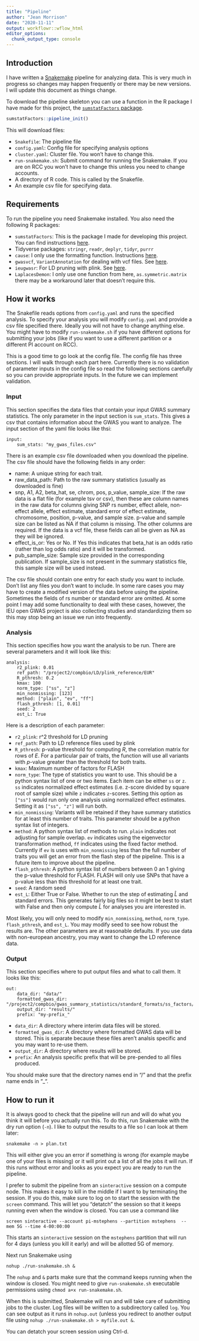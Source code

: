 ```yaml
---
title: "Pipeline"
author: "Jean Morrison"
date: "2020-11-11"
output: workflowr::wflow_html
editor_options:
  chunk_output_type: console
---
```


## Introduction

I have written a [Snakemake](https://snakemake.readthedocs.io/en/stable/index.html) pipeline for analyzing data. This is very much in progress so changes may happen frequently or there may be new versions. I will update this document as things change. 

To download the pipeline skeleton you can use a function in the R package I have made for this project, the [`sumstatFactors` package](https://gitlab.com/jean_morrison/gwas-summay-statistic-factorization/-/blob/master/README.md). 
```r
sumstatFactors::pipeline_init()
```

This will download files:

+ `Snakefile`: The pipeline file
+ `config.yaml`: Config file for specifying analysis options
+ `cluster.yaml`: Cluster file. You won't have to change this.
+ `run-snakemake.sh`: Submit command for running the Snakemake. If you are on RCC you won't have to change this unless you need to change accounts. 
+ A directory of R code. This is called by the Snakefile.
+ An example csv file for specifying data.

## Requirements

To run the pipeline you need Snakemake installed. You also need the following R packages:

+ `sumstatFactors`: This is the package I made for developing this project. You can find instructions [here](https://gitlab.com/jean_morrison/gwas-summay-statistic-factorization/-/blob/master/README.md).
+ Tidyverse packages: `stringr`, `readr`, `deplyr`, `tidyr`, `purrr`
+ `cause`: I only use the formatting function. Instructions [here](https://github.com/jean997/cause).
+ `gwasvcf`, `VariantAnnotation` for dealing with vcf files.  See [here](https://mrcieu.github.io/gwasvcf/). 
+ `ieugwasr`: For LD pruning with plink. See [here](https://mrcieu.github.io/ieugwasr/).  
+ `LaplacesDemon`: I only use one function from here, `as.symmetric.matrix` there may be a workaround later that doesn't require this. 

## How it works

The Snakefile reads options from `config.yaml` and runs the specified analysis. To specify your analysis you will modify `config.yaml` and provide a csv file specified there. Ideally you will not have to change anything else. You might have to modify `run-snakemake.sh` if you have different options for submitting your jobs (like if you want to use a different partition or a different PI account on RCC).

This is a good time to go look at the config file. The config file has three sections. I will walk through each part here. Currently there is no validation of parameter inputs in the config file so read the following sections carefully so you can provide appropriate inputs. In the future we can implement validation. 

### Input
This section specifies the data files that contain your input GWAS summary statistics. The only parameter in the input section is `sum_stats`. This gives a csv that contains information about the GWAS you want to analyze. The input section of the yaml file looks like thsi:

```
input:
    sum_stats: "my_gwas_files.csv"
```

There is an example csv file downloaded when you download the pipeline. The csv file should have the following fields in any order:

+ name: A unique string for each trait. 
+ raw_data_path: Path to the raw summary statistics (usually as downloaded is fine)
+ snp, A1, A2, beta_hat, se, chrom, pos, p_value, sample_size: If the raw data is a flat file (for example tsv or csv), then these are column names in the raw data for columns giving SNP rs number, effect allele, non-effect allele, effect estimate, standard error of effect estimate, chromosome, position, p-value, and sample size. p-value and sample size can be listed as NA if that column is missing. The other columns are required. If the data is a vcf file, these fields can all be given as NA as they will be ignored. 
+ effect_is_or: Yes or No. If Yes this indicates that beta_hat is an odds ratio (rather than log odds ratio) and it will be transformed. 
+ pub_sample_size: Sample size provided in the corresponding publication. If sample_size is not present in the summary statistics file, this sample size will be used instead. 

The csv file should contain one entry for each study you want to include. Don't list any files you don't want to include. In some rare cases you may have to create a modified version of the data before using the pipeline. Sometimes the fields of rs number or standard error are omitted. At some point I may add some functionality to deal with these cases, however, the IEU open GWAS project is also collecting studies and standardizing them so this may stop being an issue we run into frequently.

### Analysis
This section specifies how you want the analysis to be run. There are several parameters and it will look like this:

```
analysis:
    r2_plink: 0.01
    ref_path: "/project2/compbio/LD/plink_reference/EUR"
    R_pthresh: 0.2
    kmax: 100
    norm_type: ["ss", "z"]
    min_nonmissing: [123]
    method: ["plain", "ev", "ff"]
    flash_pthresh: [1, 0.01]
    seed: 2
    est_L: True
```

Here is a description of each parameter:

+ `r2_plink`: r^2 threshold for LD pruning
+ `ref_path`: Path to LD reference files used by plink
+ `R_pthresh`: p-value threshold for computing $R$, the correlation matrix for rows of $E$. For a particular pair of traits, the function will use all variants with $p$-value greater than the threshold for both traits. 
+ `kmax`: Maximum number of factors for FLASH
+ `norm_type`: The type of statistics you want to use. This should be a python syntax list of one or two items. Each item can be either `ss` or `z`. `ss` indicates normalized effect estimates (i.e. z-score divided by square root of sample size) while `z` indicates `z`-scores. Setting this option as `["ss"]` would run only one analysis using normalized effect estimates. Setting it as `["ss", "z"]` will run both.
+ `min_nonmissing`: Variants will be retained if they have summary statistics for at least this number of traits. This parameter should be a python syntax list of integers. 
+ `method`: A python syntax list of methods to run. `plain` indicates not adjusting for sample overlap. `ev` indicates using the eigenvector transformation method, `ff` indicates using the fixed factor method. Currently if `ev` is uses with `min_nonmissing` less than the full number of traits you will get an error from the flash step of the pipeline. This is a future item to improve about the pipeline.
+ `flash_pthresh`: A python syntax list of numbers between 0 an 1 giving the p-value threshold for FLASH. FLASH will only use SNPs that have a p-value less than this threshold for at least one trait. 
+ `seed`: A random seed
+ `est_L`: Either True or False. Whether to run the step of estimating $\hat{L}$ and standard errors. This generates fairly big files so it might be best to start with False and then only compute $\hat{L}$ for analyses you are interested in. 

Most likely, you will only need to modify `min_nonmissing`, `method`, `norm_type`. `flash_pthresh`, and `est_L`. You may modify seed to see how robust the results are. The other parameters are at reasonable defaults. If you use data with non-european ancestry, you may want to change the LD reference data. 

### Output

This section specifies where to put output files and what to call them. It looks like this:

```
out:
    data_dir: "data/"
    formatted_gwas_dir: "/project2/compbio/gwas_summary_statistics/standard_formats/ss_factors/"
    output_dir: "results/"
    prefix: "my-prefix_"
```

+ `data_dir`:  A directory where interim data files will be stored. 
+ `formatted_gwas_dir`: A directory where formatted GWAS data will be stored. This is separate because these files aren't analsis specific and you may want to re-use them. 
+ `output_dir`: A directory where results will be stored.  
+ `prefix`: An analysis specific prefix that will be pre-pended to all files produced. 

You should make sure that the directory names end in "/" and that the prefix name ends in "_". 

## How to run it

It is always good to check that the pipeline will run and will do what you think it will before you actually run this. To do this, run Snakemake with the dry run option (`-n`). I like to output the results to a file so I can look at them later:

```
snakemake -n > plan.txt
```

This will either give you an error if something is wrong (for example maybe one of your files is missing) or it will print out a list of all the jobs it will run. If this runs without error and looks as you expect you are ready to run the pipeline. 

I prefer to submit the pipeline from an `sinteractive` session on a compute node. This makes it easy to kill in the middle if I want to by terminating the session. If you do this, make sure to log on to start the session with the `screen` command. This will let you "detatch" the session so that it keeps running even when the window is closed. You can use a command like

```
screen sinteractive --account pi-mstephens --partition mstephens  --mem 5G --time 4-00:00:00
```

This starts an `sinteractive` session on the `mstephens` partition that will run for 4 days (unless you kill it early) and will be allotted 5G of memory. 

Next run Snakemake using

```
nohup ./run-snakemake.sh & 
```

The `nohup` and `&` parts make sure that the command keeps running when the window is closed. You might need to give `run-snakemake.sh` executable permissions using `chmod a+x run-snakemake.sh`. 

When this is submitted, Snakemake will run and will take care of submitting jobs to the cluster. Log files will be written to a subdirectory called `log`. You can see output as it runs in `nohup.out` (unless you redirect to another output file using `nohup ./run-snakemake.sh > myfile.out & `. 

You can detatch your screen session using Ctrl-d. 

